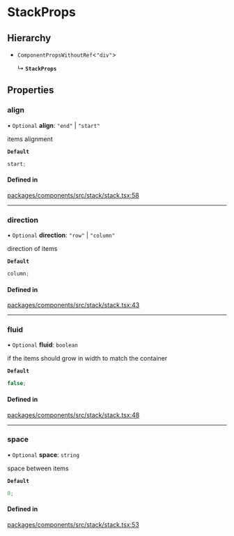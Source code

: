# StackProps

## Hierarchy

- `ComponentPropsWithoutRef`\<`"div"`\>

  ↳ **`StackProps`**

## Properties

### align

• `Optional` **align**: `"end"` \| `"start"`

items alignment

**`Default`**

```ts
start;
```

#### Defined in

[packages/components/src/stack/stack.tsx:58](https://github.com/vtex/shoreline/blob/bf9009f50/packages/components/src/stack/stack.tsx#L58)

---

### direction

• `Optional` **direction**: `"row"` \| `"column"`

direction of items

**`Default`**

```ts
column;
```

#### Defined in

[packages/components/src/stack/stack.tsx:43](https://github.com/vtex/shoreline/blob/bf9009f50/packages/components/src/stack/stack.tsx#L43)

---

### fluid

• `Optional` **fluid**: `boolean`

if the items should grow in width to match the container

**`Default`**

```ts
false;
```

#### Defined in

[packages/components/src/stack/stack.tsx:48](https://github.com/vtex/shoreline/blob/bf9009f50/packages/components/src/stack/stack.tsx#L48)

---

### space

• `Optional` **space**: `string`

space between items

**`Default`**

```ts
0;
```

#### Defined in

[packages/components/src/stack/stack.tsx:53](https://github.com/vtex/shoreline/blob/bf9009f50/packages/components/src/stack/stack.tsx#L53)
